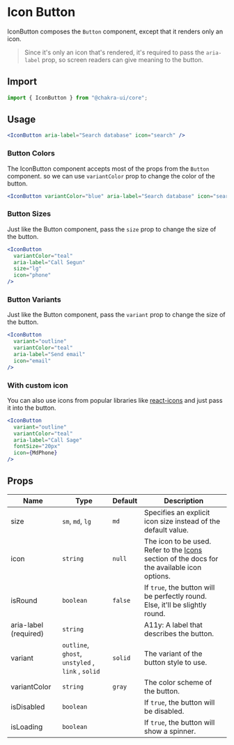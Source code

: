 # Icon Button

IconButton composes the `Button` component, except that it renders only an icon.

> Since it's only an icon that's rendered, it's required to pass the
> `aria-label` prop, so screen readers can give meaning to the button.

<carbon-ad></carbon-ad>

## Import

```js
import { IconButton } from "@chakra-ui/core";
```

## Usage

```jsx
<IconButton aria-label="Search database" icon="search" />
```

### Button Colors

The IconButton component accepts most of the props from the `Button` component.
so we can use `variantColor` prop to change the color of the button.

```jsx
<IconButton variantColor="blue" aria-label="Search database" icon="search" />
```

### Button Sizes

Just like the Button component, pass the `size` prop to change the size of the
button.

```jsx
<IconButton
  variantColor="teal"
  aria-label="Call Segun"
  size="lg"
  icon="phone"
/>
```

### Button Variants

Just like the Button component, pass the `variant` prop to change the size of
the button.

```jsx
<IconButton
  variant="outline"
  variantColor="teal"
  aria-label="Send email"
  icon="email"
/>
```

### With custom icon

You can also use icons from popular libraries like
[react-icons](https://react-icons.netlify.com/) and just pass it into the
button.

```jsx
<IconButton
  variant="outline"
  variantColor="teal"
  aria-label="Call Sage"
  fontSize="20px"
  icon={MdPhone}
/>
```

## Props

| Name                  | Type                                              | Default | Description                                                                                           |
| --------------------- | ------------------------------------------------- | ------- | ----------------------------------------------------------------------------------------------------- |
| size                  | `sm`, `md`, `lg`                                  | `md`    | Specifies an explicit icon size instead of the default value.                                         |
| icon                  | `string`                                          | `null`  | The icon to be used. Refer to the [Icons](/icon/) section of the docs for the available icon options. |
| isRound               | `boolean`                                         | `false` | If `true`, the button will be perfectly round. Else, it'll be slightly round.                         |
| aria-label (required) | `string`                                          |         | A11y: A label that describes the button.                                                              |
| variant               | `outline`, `ghost`, `unstyled` , `link` , `solid` | `solid` | The variant of the button style to use.                                                               |
| variantColor          | `string`                                          | `gray`  | The color scheme of the button.                                                                       |
| isDisabled            | `boolean`                                         |         | If `true`, the button will be disabled.                                                               |
| isLoading             | `boolean`                                         |         | If `true`, the button will show a spinner.                                                            |
